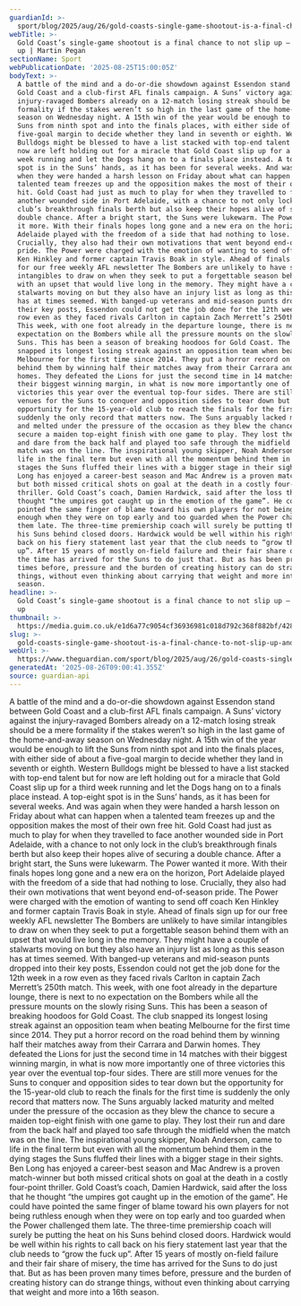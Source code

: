 ```yaml
---
guardianId: >-
  sport/blog/2025/aug/26/gold-coasts-single-game-shootout-is-a-final-chance-to-not-slip-up-and-grow-up
webTitle: >-
  Gold Coast’s single-game shootout is a final chance to not slip up – and grow
  up | Martin Pegan
sectionName: Sport
webPublicationDate: '2025-08-25T15:00:05Z'
bodyText: >-
  A battle of the mind and a do-or-die showdown against Essendon stand between
  Gold Coast and a club-first AFL finals campaign. A Suns’ victory against the
  injury-ravaged Bombers already on a 12-match losing streak should be a mere
  formality if the stakes weren’t so high in the last game of the home-and-away
  season on Wednesday night. A 15th win of the year would be enough to lift the
  Suns from ninth spot and into the finals places, with either side of about a
  five-goal margin to decide whether they land in seventh or eighth. Western
  Bulldogs might be blessed to have a list stacked with top-end talent but for
  now are left holding out for a miracle that Gold Coast slip up for a third
  week running and let the Dogs hang on to a finals place instead. A top-eight
  spot is in the Suns’ hands, as it has been for several weeks. And was again
  when they were handed a harsh lesson on Friday about what can happen when a
  talented team freezes up and the opposition makes the most of their own free
  hit. Gold Coast had just as much to play for when they travelled to face
  another wounded side in Port Adelaide, with a chance to not only lock in the
  club’s breakthrough finals berth but also keep their hopes alive of securing a
  double chance. After a bright start, the Suns were lukewarm. The Power wanted
  it more. With their finals hopes long gone and a new era on the horizon, Port
  Adelaide played with the freedom of a side that had nothing to lose.
  Crucially, they also had their own motivations that went beyond end-of-season
  pride. The Power were charged with the emotion of wanting to send off coach
  Ken Hinkley and former captain Travis Boak in style. Ahead of finals sign up
  for our free weekly AFL newsletter The Bombers are unlikely to have similar
  intangibles to draw on when they seek to put a forgettable season behind them
  with an upset that would live long in the memory. They might have a couple of
  stalwarts moving on but they also have an injury list as long as this season
  has at times seemed. With banged-up veterans and mid-season punts dropped into
  their key posts, Essendon could not get the job done for the 12th week in a
  row even as they faced rivals Carlton in captain Zach Merrett’s 250th match.
  This week, with one foot already in the departure lounge, there is next to no
  expectation on the Bombers while all the pressure mounts on the slowly rising
  Suns. This has been a season of breaking hoodoos for Gold Coast. The club
  snapped its longest losing streak against an opposition team when beating
  Melbourne for the first time since 2014. They put a horror record on the road
  behind them by winning half their matches away from their Carrara and Darwin
  homes. They defeated the Lions for just the second time in 14 matches with
  their biggest winning margin, in what is now more importantly one of three
  victories this year over the eventual top-four sides. There are still more
  venues for the Suns to conquer and opposition sides to tear down but the
  opportunity for the 15-year-old club to reach the finals for the first time is
  suddenly the only record that matters now. The Suns arguably lacked maturity
  and melted under the pressure of the occasion as they blew the chance to
  secure a maiden top-eight finish with one game to play. They lost their run
  and dare from the back half and played too safe through the midfield when the
  match was on the line. The inspirational young skipper, Noah Anderson, came to
  life in the final term but even with all the momentum behind them in the dying
  stages the Suns fluffed their lines with a bigger stage in their sights. Ben
  Long has enjoyed a career-best season and Mac Andrew is a proven match-winner
  but both missed critical shots on goal at the death in a costly four-point
  thriller. Gold Coast’s coach, Damien Hardwick, said after the loss that he
  thought “the umpires got caught up in the emotion of the game”. He could have
  pointed the same finger of blame toward his own players for not being ruthless
  enough when they were on top early and too guarded when the Power challenged
  them late. The three-time premiership coach will surely be putting the heat on
  his Suns behind closed doors. Hardwick would be well within his rights to call
  back on his fiery statement last year that the club needs to “grow the fuck
  up”. After 15 years of mostly on-field failure and their fair share of misery,
  the time has arrived for the Suns to do just that. But as has been proven many
  times before, pressure and the burden of creating history can do strange
  things, without even thinking about carrying that weight and more into a 16th
  season.
headline: >-
  Gold Coast’s single-game shootout is a final chance to not slip up – and grow
  up
thumbnail: >-
  https://media.guim.co.uk/e1d6a77c9054cf36936981c018d792c368f882bf/428_0_4443_3555/500.jpg
slug: >-
  gold-coasts-single-game-shootout-is-a-final-chance-to-not-slip-up-and-grow-up-or-martin-pegan
webUrl: >-
  https://www.theguardian.com/sport/blog/2025/aug/26/gold-coasts-single-game-shootout-is-a-final-chance-to-not-slip-up-and-grow-up
generatedAt: '2025-08-26T09:00:41.355Z'
source: guardian-api
---
```

A battle of the mind and a do-or-die showdown against Essendon stand between Gold Coast and a club-first AFL finals campaign. A Suns’ victory against the injury-ravaged Bombers already on a 12-match losing streak should be a mere formality if the stakes weren’t so high in the last game of the home-and-away season on Wednesday night. A 15th win of the year would be enough to lift the Suns from ninth spot and into the finals places, with either side of about a five-goal margin to decide whether they land in seventh or eighth. Western Bulldogs might be blessed to have a list stacked with top-end talent but for now are left holding out for a miracle that Gold Coast slip up for a third week running and let the Dogs hang on to a finals place instead. A top-eight spot is in the Suns’ hands, as it has been for several weeks. And was again when they were handed a harsh lesson on Friday about what can happen when a talented team freezes up and the opposition makes the most of their own free hit. Gold Coast had just as much to play for when they travelled to face another wounded side in Port Adelaide, with a chance to not only lock in the club’s breakthrough finals berth but also keep their hopes alive of securing a double chance. After a bright start, the Suns were lukewarm. The Power wanted it more. With their finals hopes long gone and a new era on the horizon, Port Adelaide played with the freedom of a side that had nothing to lose. Crucially, they also had their own motivations that went beyond end-of-season pride. The Power were charged with the emotion of wanting to send off coach Ken Hinkley and former captain Travis Boak in style. Ahead of finals sign up for our free weekly AFL newsletter The Bombers are unlikely to have similar intangibles to draw on when they seek to put a forgettable season behind them with an upset that would live long in the memory. They might have a couple of stalwarts moving on but they also have an injury list as long as this season has at times seemed. With banged-up veterans and mid-season punts dropped into their key posts, Essendon could not get the job done for the 12th week in a row even as they faced rivals Carlton in captain Zach Merrett’s 250th match. This week, with one foot already in the departure lounge, there is next to no expectation on the Bombers while all the pressure mounts on the slowly rising Suns. This has been a season of breaking hoodoos for Gold Coast. The club snapped its longest losing streak against an opposition team when beating Melbourne for the first time since 2014. They put a horror record on the road behind them by winning half their matches away from their Carrara and Darwin homes. They defeated the Lions for just the second time in 14 matches with their biggest winning margin, in what is now more importantly one of three victories this year over the eventual top-four sides. There are still more venues for the Suns to conquer and opposition sides to tear down but the opportunity for the 15-year-old club to reach the finals for the first time is suddenly the only record that matters now. The Suns arguably lacked maturity and melted under the pressure of the occasion as they blew the chance to secure a maiden top-eight finish with one game to play. They lost their run and dare from the back half and played too safe through the midfield when the match was on the line. The inspirational young skipper, Noah Anderson, came to life in the final term but even with all the momentum behind them in the dying stages the Suns fluffed their lines with a bigger stage in their sights. Ben Long has enjoyed a career-best season and Mac Andrew is a proven match-winner but both missed critical shots on goal at the death in a costly four-point thriller. Gold Coast’s coach, Damien Hardwick, said after the loss that he thought “the umpires got caught up in the emotion of the game”. He could have pointed the same finger of blame toward his own players for not being ruthless enough when they were on top early and too guarded when the Power challenged them late. The three-time premiership coach will surely be putting the heat on his Suns behind closed doors. Hardwick would be well within his rights to call back on his fiery statement last year that the club needs to “grow the fuck up”. After 15 years of mostly on-field failure and their fair share of misery, the time has arrived for the Suns to do just that. But as has been proven many times before, pressure and the burden of creating history can do strange things, without even thinking about carrying that weight and more into a 16th season.
